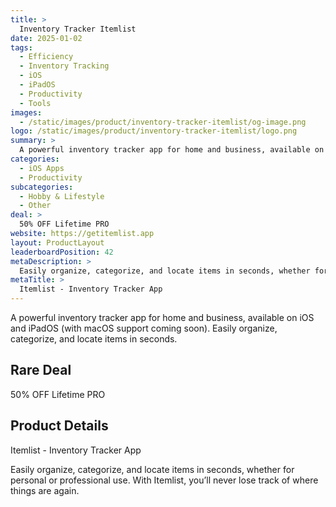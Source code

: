 ```yaml
---
title: >
  Inventory Tracker Itemlist
date: 2025-01-02
tags:
  - Efficiency
  - Inventory Tracking
  - iOS
  - iPadOS
  - Productivity
  - Tools
images:
  - /static/images/product/inventory-tracker-itemlist/og-image.png
logo: /static/images/product/inventory-tracker-itemlist/logo.png
summary: >
  A powerful inventory tracker app for home and business, available on iOS and iPadOS (with macOS support coming soon). Easily organize, categorize, and locate items in seconds.
categories:
  - iOS Apps
  - Productivity
subcategories:
  - Hobby & Lifestyle
  - Other
deal: >
  50% OFF Lifetime PRO
website: https://getitemlist.app
layout: ProductLayout
leaderboardPosition: 42
metaDescription: >
  Easily organize, categorize, and locate items in seconds, whether for personal or professional use. With Itemlist, you’ll never lose track of where things are again.
metaTitle: >
  Itemlist - Inventory Tracker App
---
```

A powerful inventory tracker app for home and business, available on iOS and iPadOS (with macOS support coming soon). Easily organize, categorize, and locate items in seconds.

## Rare Deal

50% OFF Lifetime PRO

## Product Details

Itemlist - Inventory Tracker App

Easily organize, categorize, and locate items in seconds, whether for personal or professional use. With Itemlist, you’ll never lose track of where things are again.
